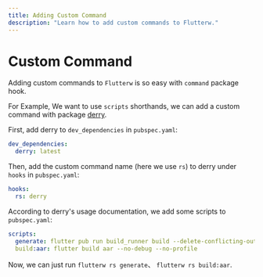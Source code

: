 ```yaml
---
title: Adding Custom Command
description: "Learn how to add custom commands to Flutterw."
---
```


# Custom Command

Adding custom commands to `Flutterw` is so easy with `command` package hook.

For Example, We want to use `scripts` shorthands, we can add a custom command with package [derry](https://pub.dev/packages/derry).

First, add derry to `dev_dependencies` in `pubspec.yaml`:

```yaml
dev_dependencies:
  derry: latest
```

Then, add the custom command name (here we use `rs`) to derry under `hooks` in `pubspec.yaml`:

```yaml
hooks:
  rs: derry
```

According to derry's usage documentation, we add some scripts to `pubspec.yaml`:

```yaml
scripts:
  generate: flutter pub run build_runner build --delete-conflicting-outputs
  build:aar: flutter build aar --no-debug --no-profile
```

Now, we can just run `flutterw rs generate`、 `flutterw rs build:aar`.